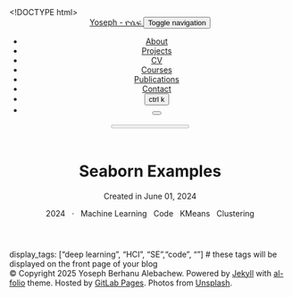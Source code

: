 <!DOCTYPE html> <html lang="en"> <head> <meta http-equiv="Content-Type" content="text/html; charset=UTF-8"> <meta charset="utf-8"> <meta name="viewport" content="width=device-width, initial-scale=1, shrink-to-fit=no"> <meta http-equiv="X-UA-Compatible" content="IE=edge"> <title> Seaborn Examples | Yoseph - ዮሴፍ </title> <meta name="author" content="Yoseph Berhanu Alebachew"> <meta name="description" content="Seaborn usage examples"> <link rel="stylesheet" href="/assets/css/bootstrap.min.css?a4b3f509e79c54a512b890d73235ef04"> <link rel="stylesheet" href="https://cdn.jsdelivr.net/npm/mdbootstrap@4.20.0/css/mdb.min.css" integrity="sha256-jpjYvU3G3N6nrrBwXJoVEYI/0zw8htfFnhT9ljN3JJw=" crossorigin="anonymous"> <link defer rel="stylesheet" href="/assets/css/academicons.min.css?f0b7046b84e425c55f3463ac249818f5"> <link defer rel="stylesheet" type="text/css" href="https://fonts.googleapis.com/css?family=Roboto:300,400,500,700|Roboto+Slab:100,300,400,500,700|Material+Icons&amp;display=swap"> <link defer rel="stylesheet" href="/assets/css/jekyll-pygments-themes-github.css?591dab5a4e56573bf4ef7fd332894c99" media="" id="highlight_theme_light"> <link rel="shortcut icon" href="data:image/svg+xml,&lt;svg%20xmlns=%22http://www.w3.org/2000/svg%22%20viewBox=%220%200%20100%20100%22&gt;&lt;text%20y=%22.9em%22%20font-size=%2290%22&gt;%E2%9A%9B%EF%B8%8F&lt;/text&gt;&lt;/svg&gt;"> <link rel="stylesheet" href="/assets/css/main.css?d41d8cd98f00b204e9800998ecf8427e"> <link rel="canonical" href="https://yoseph.et/machine%20learning/code/kmeans/clustering/2024/06/01/seaborn.qmd"> <script src="/assets/js/theme.js?9a0c749ec5240d9cda97bc72359a72c0"></script> <link defer rel="stylesheet" href="/assets/css/jekyll-pygments-themes-native.css?5847e5ed4a4568527aa6cfab446049ca" media="none" id="highlight_theme_dark"> <script>initTheme();</script> </head> <body class="fixed-top-nav "> <header> <nav id="navbar" class="navbar navbar-light navbar-expand-sm fixed-top" role="navigation"> <div class="container"> <a class="navbar-brand title font-weight-lighter" href="/"> Yoseph - ዮሴፍ </a> <button class="navbar-toggler collapsed ml-auto" type="button" data-toggle="collapse" data-target="#navbarNav" aria-controls="navbarNav" aria-expanded="false" aria-label="Toggle navigation"> <span class="sr-only">Toggle navigation</span> <span class="icon-bar top-bar"></span> <span class="icon-bar middle-bar"></span> <span class="icon-bar bottom-bar"></span> </button> <div class="collapse navbar-collapse text-right" id="navbarNav"> <ul class="navbar-nav ml-auto flex-nowrap"> <li class="nav-item "> <a class="nav-link" href="/">About </a> </li> <li class="nav-item "> <a class="nav-link" href="/projects/">Projects </a> </li> <li class="nav-item "> <a class="nav-link" href="/cv/">CV </a> </li> <li class="nav-item "> <a class="nav-link" href="/courses/">Courses </a> </li> <li class="nav-item "> <a class="nav-link" href="/publications/">Publications </a> </li> <li class="nav-item "> <a class="nav-link" href="/contact/">Contact </a> </li> <li class="nav-item"> <button id="search-toggle" title="Search" onclick="openSearchModal()"> <span class="nav-link">ctrl k <i class="ti ti-search"></i></span> </button> </li> <li class="toggle-container"> <button id="light-toggle" title="Change theme"> <i class="ti ti-sun-moon" id="light-toggle-system"></i> <i class="ti ti-moon-filled" id="light-toggle-dark"></i> <i class="ti ti-sun-filled" id="light-toggle-light"></i> </button> </li> </ul> </div> </div> </nav> <progress id="progress" value="0"> <div class="progress-container"> <span class="progress-bar"></span> </div> </progress> </header> <div class="container mt-5" role="main"> <div class="post"> <header class="post-header"> <h1 class="post-title">Seaborn Examples</h1> <p class="post-meta"> Created in June 01, 2024 </p> <p class="post-tags"> <i class="fa-solid fa-calendar fa-sm"></i> 2024   ·   <i class="fa-solid fa-tag fa-sm"></i> Machine Learning   <i class="fa-solid fa-tag fa-sm"></i> Code   <i class="fa-solid fa-tag fa-sm"></i> KMeans   <i class="fa-solid fa-tag fa-sm"></i> Clustering </p> </header> <article class="post-content"> <div id="markdown-content"> <div class="jupyter-notebook" style="position: relative; width: 100%; margin: 0 auto;"> <div class="jupyter-notebook-iframe-container"> <iframe src="/assets/jupyter/seaborn_demo.ipynb.html" style="position: absolute; top: 0; left: 0; border-style: none;" width="100%" height="100%" onload="this.parentElement.style.paddingBottom = (this.contentWindow.document.documentElement.scrollHeight + 10) + 'px'"></iframe> </div> </div> display_tags: ["deep learning", "HCI", "SE","code", ""] # these tags will be displayed on the front page of your blog </div> </article> </div> </div> <footer class="fixed-bottom" role="contentinfo"> <div class="container mt-0"> © Copyright 2025 Yoseph Berhanu Alebachew. Powered by <a href="https://jekyllrb.com/" target="_blank" rel="external nofollow noopener">Jekyll</a> with <a href="https://github.com/alshedivat/al-folio" rel="external nofollow noopener" target="_blank">al-folio</a> theme. Hosted by <a href="https://about.gitlab.com/" target="_blank" rel="external nofollow noopener">GitLab Pages</a>. Photos from <a href="https://unsplash.com" target="_blank" rel="external nofollow noopener">Unsplash</a>. </div> </footer> <script src="https://cdn.jsdelivr.net/npm/jquery@3.6.0/dist/jquery.min.js" integrity="sha256-/xUj+3OJU5yExlq6GSYGSHk7tPXikynS7ogEvDej/m4=" crossorigin="anonymous"></script> <script src="/assets/js/bootstrap.bundle.min.js"></script> <script src="https://cdn.jsdelivr.net/npm/mdbootstrap@4.20.0/js/mdb.min.js" integrity="sha256-NdbiivsvWt7VYCt6hYNT3h/th9vSTL4EDWeGs5SN3DA=" crossorigin="anonymous"></script> <script defer src="https://cdn.jsdelivr.net/npm/masonry-layout@4.2.2/dist/masonry.pkgd.min.js" integrity="sha256-Nn1q/fx0H7SNLZMQ5Hw5JLaTRZp0yILA/FRexe19VdI=" crossorigin="anonymous"></script> <script defer src="https://cdn.jsdelivr.net/npm/imagesloaded@5.0.0/imagesloaded.pkgd.min.js" integrity="sha256-htrLFfZJ6v5udOG+3kNLINIKh2gvoKqwEhHYfTTMICc=" crossorigin="anonymous"></script> <script defer src="/assets/js/masonry.js" type="text/javascript"></script> <script defer src="https://cdn.jsdelivr.net/npm/medium-zoom@1.1.0/dist/medium-zoom.min.js" integrity="sha256-ZgMyDAIYDYGxbcpJcfUnYwNevG/xi9OHKaR/8GK+jWc=" crossorigin="anonymous"></script> <script defer src="/assets/js/zoom.js?85ddb88934d28b74e78031fd54cf8308"></script> <script src="/assets/js/no_defer.js?2781658a0a2b13ed609542042a859126"></script> <script defer src="/assets/js/common.js?06cae41083477f121be8cd9797ad8e2f"></script> <script defer src="/assets/js/copy_code.js?12775fdf7f95e901d7119054556e495f" type="text/javascript"></script> <script defer src="/assets/js/jupyter_new_tab.js?d9f17b6adc2311cbabd747f4538bb15f"></script> <script async src="https://d1bxh8uas1mnw7.cloudfront.net/assets/embed.js"></script> <script async src="https://badge.dimensions.ai/badge.js"></script> <script type="text/javascript">window.MathJax={tex:{tags:"ams"}};</script> <script defer type="text/javascript" id="MathJax-script" src="https://cdn.jsdelivr.net/npm/mathjax@3.2.0/es5/tex-mml-chtml.min.js" integrity="sha256-rjmgmaB99riUNcdlrDtcAiwtLIojSxNyUFdl+Qh+rB4=" crossorigin="anonymous"></script> <script defer src="https://cdnjs.cloudflare.com/polyfill/v3/polyfill.min.js?features=es6" crossorigin="anonymous"></script> <script async src="https://www.googletagmanager.com/gtag/js?id=G-YWM308BY1J"></script> <script>function gtag(){window.dataLayer.push(arguments)}window.dataLayer=window.dataLayer||[],gtag("js",new Date),gtag("config","G-YWM308BY1J");</script> <script type="text/javascript">function progressBarSetup(){"max"in document.createElement("progress")?(initializeProgressElement(),$(document).on("scroll",function(){progressBar.attr({value:getCurrentScrollPosition()})}),$(window).on("resize",initializeProgressElement)):(resizeProgressBar(),$(document).on("scroll",resizeProgressBar),$(window).on("resize",resizeProgressBar))}function getCurrentScrollPosition(){return $(window).scrollTop()}function initializeProgressElement(){let e=$("#navbar").outerHeight(!0);$("body").css({"padding-top":e}),$("progress-container").css({"padding-top":e}),progressBar.css({top:e}),progressBar.attr({max:getDistanceToScroll(),value:getCurrentScrollPosition()})}function getDistanceToScroll(){return $(document).height()-$(window).height()}function resizeProgressBar(){progressBar.css({width:getWidthPercentage()+"%"})}function getWidthPercentage(){return getCurrentScrollPosition()/getDistanceToScroll()*100}const progressBar=$("#progress");window.onload=function(){setTimeout(progressBarSetup,50)};</script> <script src="/assets/js/vanilla-back-to-top.min.js?f40d453793ff4f64e238e420181a1d17"></script> <script>addBackToTop();</script> <script type="module" src="/assets/js/search/ninja-keys.min.js?601a2d3465e2a52bec38b600518d5f70"></script> <ninja-keys hidebreadcrumbs noautoloadmdicons placeholder="Type to start searching"></ninja-keys> <script>let searchTheme=determineComputedTheme();const ninjaKeys=document.querySelector("ninja-keys");"dark"===searchTheme?ninjaKeys.classList.add("dark"):ninjaKeys.classList.remove("dark");const openSearchModal=()=>{const e=$("#navbarNav");e.hasClass("show")&&e.collapse("hide"),ninjaKeys.open()};</script> <script>const ninja=document.querySelector("ninja-keys");ninja.data=[{id:"nav-about",title:"About",section:"Navigation",handler:()=>{window.location.href="/"}},{id:"nav-projects",title:"Projects",description:"Some of my personal and work related projects.",section:"Navigation",handler:()=>{window.location.href="/projects/"}},{id:"nav-cv",title:"CV",description:"A pdf version is available with the link to the right.",section:"Navigation",handler:()=>{window.location.href="/cv/"}},{id:"nav-courses",title:"Courses",description:"These are some of the courses I taught. (Images Credit - ChatGPT)",section:"Navigation",handler:()=>{window.location.href="/courses/"}},{id:"nav-publications",title:"Publications",description:"Recent Publications",section:"Navigation",handler:()=>{window.location.href="/publications/"}},{id:"nav-contact",title:"Contact",description:"If you wish to contact me fill in the form below",section:"Navigation",handler:()=>{window.location.href="/contact/"}},{id:"post-seaborn-examples",title:"Seaborn Examples",description:"Seaborn usage examples",section:"Posts",handler:()=>{window.location.href="/machine%20learning/code/kmeans/clustering/2024/06/01/seaborn.qmd"}},{id:"post-man-s-search-for-meaning-by-viktor-frankl",title:"Man\u2019s Search for Meaning By Viktor Frankl",description:"",section:"Posts",handler:()=>{window.open("https://medium.com/@yosephberhanu/mans-search-for-meaning-by-viktor-frankl-5f7f723ff78e?source=rss-647828843a49------2","_blank")}},{id:"post-cognitive-support-systems",title:"Cognitive Support Systems",description:"",section:"Posts",handler:()=>{window.open("https://medium.com/@yosephberhanu/cognitive-support-systems-ff33e0f8c0ac?source=rss-647828843a49------2","_blank")}},{id:"news-our-paper-are-we-on-the-same-page-examining-developer-perception-alignment-in-open-source-code-reviews-has-been-accepted-to-the-29th-international-conference-on-evaluation-and-assessment-in-software-engineering-ease-2025-to-be-held-in-istanbul-turkey-from-june-17-20-2025",title:"Our paper, \u201cAre We on the Same Page? Examining Developer Perception Alignment in Open Source Code Reviews,\u201d has been accepted to the 29th International Conference on Evaluation and Assessment in Software Engineering (EASE 2025), to be held in Istanbul, Turkey, from June 17\u201320, 2025.",description:"",section:"News"},{id:"news-thrilled-to-share-that-i-ve-joined-as-a-program-committee-pc-member-for-international-conference-on-evaluation-and-assessment-in-software-engineering-ease-2025-edition",title:"Thrilled to share that I\u2019ve joined as a Program Committee (PC) Member for International Conference on Evaluation and Assessment in Software Engineering (EASE), 2025 edition.",description:"",section:"News"},{id:"news-our-paper-title-quot-human-and-llm-based-resume-matching-an-observational-study-quot-was-accepted-to-naacl-39-25-https-2025-naacl-org-to-be-held-in-albuquerque-new-mexico-from-april-29-to-may-4-2025",title:"Our paper title &quot;Human and LLM-Based Resume Matching: An Observational Study&quot; was accepted to [NAACL &#39;25](https://2025.naacl.org/), to be held in Albuquerque, New Mexico from April 29 to May 4, 2025",description:"",section:"News"},{id:"news-our-workshop-paper-quot-automatic-bias-detection-in-source-code-review-quot-has-been-accepted-to-ppig-https-ppig-org-2024-which-will-be-collocated-with-vl-hcc-this-year-in-liverpool-uk",title:"Our workshop paper &quot;Automatic Bias Detection in Source Code Review&quot; has been accepted to [PPIG](https://ppig.org) 2024, which will be collocated with VL/HCC this year in Liverpool, UK.",description:"",section:"News"},{id:"courses-data-and-algorithm-analysis",title:"Data and Algorithm Analysis",description:"As offered at VT (summer &#39;24)",section:"Courses",handler:()=>{window.location.href="/courses/algorithms/"}},{id:"courses-practical-software-development",title:"Practical Software Development",description:"Version Control, Containerization and DevOps",section:"Courses",handler:()=>{window.location.href="/courses/devops/"}},{id:"courses-object-oriented-programming-with-java",title:"Object Oriented Programming with Java",description:"As offered at AAU",section:"Courses",handler:()=>{window.location.href="/courses/java/"}},{id:"courses-introduction-to-programming-with-c",title:"Introduction to Programming with C++",description:"As offered at AAU",section:"Courses",handler:()=>{window.location.href="/courses/programming/"}},{id:"projects-barnehageopptak-no",title:"barnehageopptak.no",description:"SaaS for Norwegian municipalities to kindergarten application",section:"Projects",handler:()=>{window.location.href="/projects/dime/barnehageopptak/"}},{id:"projects-omv",title:"OMV",description:"SaaS for Norwegian municipalities to motor vehicle permit in the outfield",section:"Projects",handler:()=>{window.location.href="/projects/dime/omv/"}},{id:"projects-sol",title:"SOL",description:"SaaS for Norwegian municipalities to handle Separation of Land",section:"Projects",handler:()=>{window.location.href="/projects/dime/sol/"}},{id:"projects-adversarial-attack-on-dl",title:"Adversarial attack on DL",description:"A demonstration fo adversarial attack on CNN based image classification models",section:"Projects",handler:()=>{window.location.href="/projects/dl/adversarial/"}},{id:"projects-backprop-from-scratch",title:"Backprop from scratch",description:"Implemented backpropagation for multi-layer perceptrons (MLPs) and convolutional neural networks (CNNs)",section:"Projects",handler:()=>{window.location.href="/projects/dl/backpropagation/"}},{id:"projects-cnn-architectures",title:"CNN Architectures",description:"Reimplementation of influential Convolutional Neural Network architectures.",section:"Projects",handler:()=>{window.location.href="/projects/dl/cnn/"}},{id:"projects-deep-reinforcement-learning",title:"Deep Reinforcement Learning",description:"Q Learning and Deep Q-Learning to train agents that plays different games",section:"Projects",handler:()=>{window.location.href="/projects/dl/dqn/"}},{id:"projects-cat-faces",title:"Cat Faces",description:"A demonstration of GAN for generating cat faces",section:"Projects",handler:()=>{window.location.href="/projects/dl/gan/"}},{id:"projects-self-supervised-learning",title:"Self-supervised Learning",description:"A demonstration of Self Supervised ML",section:"Projects",handler:()=>{window.location.href="/projects/dl/selfsupervised/"}},{id:"projects-conditional-vae",title:"Conditional VAE",description:"A demonstration of VAE and CVAE for generative modeling",section:"Projects",handler:()=>{window.location.href="/projects/dl/vae/"}},{id:"projects-iworlais",title:"iWORLAIS",description:"A system for handling land data transactions",section:"Projects",handler:()=>{window.location.href="/projects/lift/iworlais/"}},{id:"projects-lift-mis",title:"LIFT MIS",description:"A project data management information system",section:"Projects",handler:()=>{window.location.href="/projects/lift/lift_mis/"}},{id:"projects-massreg",title:"MASSREG",description:"A system for systematic mass registration land information",section:"Projects",handler:()=>{window.location.href="/projects/lift/massreg/"}},{id:"socials-email",title:"Send email",section:"Socials",handler:()=>{window.open("mailto:%63%6F%6E%74%61%63%74@%79%6F%73%65%70%68.%65%74","_blank")}},{id:"socials-orcid",title:"ORCID",section:"Socials",handler:()=>{window.open("https://orcid.org/0000-0002-2922-4337","_blank")}},{id:"socials-google-scholar",title:"Google Scholar",section:"Socials",handler:()=>{window.open("https://scholar.google.com/citations?user=rWx69cwAAAAJ","_blank")}},{id:"socials-github",title:"GitHub",section:"Socials",handler:()=>{window.open("https://github.com/yosephberhanu","_blank")}},{id:"socials-linkedin",title:"LinkedIn",section:"Socials",handler:()=>{window.open("https://www.linkedin.com/in/yosephberhanu","_blank")}},{id:"socials-x",title:"X",description:"Twitter",section:"Socials",handler:()=>{window.open("https://twitter.com/yosephberhanu# your X handle","_blank")}},{id:"socials-gitlab",title:"GitLab",section:"Socials",handler:()=>{window.open("https://gitlab.com/yosephberhanu","_blank")}},{id:"socials-instagram",title:"Instagram",section:"Socials",handler:()=>{window.open("https://instagram.com/yosephcs","_blank")}},{id:"socials-rss",title:"RSS Feed",section:"Socials",handler:()=>{window.open("/feed.xml","_blank")}},{id:"socials-zomm",title:"Call",section:"Socials",handler:()=>{window.open("https://virginiatech.zoom.us/my/yosephberhanu","_blank")}},{id:"light-theme",title:"Change theme to light",description:"Change the theme of the site to Light",section:"Theme",handler:()=>{setThemeSetting("light")}},{id:"dark-theme",title:"Change theme to dark",description:"Change the theme of the site to Dark",section:"Theme",handler:()=>{setThemeSetting("dark")}},{id:"system-theme",title:"Use system default theme",description:"Change the theme of the site to System Default",section:"Theme",handler:()=>{setThemeSetting("system")}}];</script> <script src="/assets/js/shortcut-key.js"></script> </body> </html>